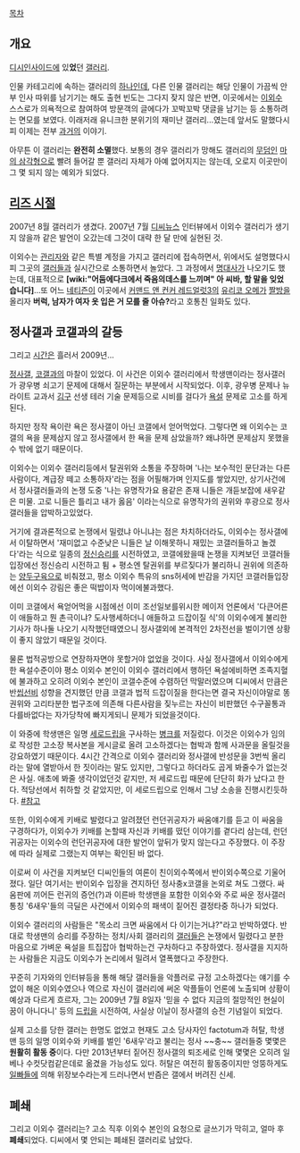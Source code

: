 [[목차]]

== 개요 ==

[[디시인사이드]]에 있'''었'''던 [[갤러리]].

인물 카테고리에 속하는 갤러리의 [[하나]]인데, 다른 인물 갤러리는 해당 인물이 가끔씩 안부 인사 따위를 남기기는 해도 출현 빈도는 그다지 잦지 않은 반면, 이곳에서는 [[이외수]] 스스로가 의욕적으로 참여하여 방문객의 글에다가 꼬박꼬박 댓글을 남기는 등 소통하려는 면모를 보였다. 이래저래 유니크한 분위기의 재미난 갤러리...였는데 앞서도 말했다시피 이제는 전부 [[과거]]의 이야기.

아무튼 이 갤러리는 '''완전히 소멸'''했다. 보통의 경우 갤러리가 망해도 갤러리의 [[무덤]]인 [[마의 삼각형]]으로 빨려 들어갈 뿐 갤러리 자체가 아예 없어지지는 않는데, 오로지 이곳만이 그 몇 되지 않는 예외가 되었다.

== [[리즈 시절]] ==

2007년 8월 갤러리가 생겼다. 2007년 7월 [[디씨뉴스]] 인터뷰에서 이외수 갤러리가 생기지 않을까 같은 발언이 오갔는데 그것이 대략 한 달 만에 실현된 것. 

이외수는 [[관리자]]와 같은 특별 계정을 가지고 갤러리에 접속하면서, 위에서도 설명했다시피 그곳의 [[갤러]]들과 실시간으로 소통하면서 놀았다. 그 과정에서 [[명대사]]가 나오기도 했는데, 대표적으로 '''[wiki:"어둠에다크에서 죽음의데스를 느끼며" 아 씨바, 할 말을 잊었습니다]'''...또 어느 [[네티즌]]이 이곳에서 [[커맨드 앤 컨커 레드얼럿3]]의 [[유리코 오메가]] [[짤방]]을 올리자 '''버럭, 남자가 여자 옷 입은 거 모를 줄 아슈?'''라고 호통친 일화도 있다.

== 정사갤과 코갤과의 갈등 ==

그리고 [[시간]]은 흘러서 2009년...

[[정사갤]], [[코갤]]과의 마찰이 있었다. 이 사건은 이외수 갤러리에서 학생맨이라는 정사갤러가 광우병 쇠고기 문제에 대해서 질문하는 부분에서 시작되었다. 이후, 광우병 문제나 뉴라이트 교과서 [[김구]] 선생 테러 기술 문제등으로 시비를 걸다가 [[욕설]] 문제로 고소를 하게 된다.

하지만 정작 욕이란 욕은 정사갤이 아닌 코갤에서 얻어먹었다. 그렇다면 왜 이외수는 코갤의 욕을 문제삼지 않고 정사갤에서 한 욕을 문제 삼았을까? 왜냐하면 문제삼지 못했을 수 밖에 없기 때문이다.

이외수는 이외수 갤러리등에서 탈권위와 소통을 주장하며 '나는 보수적인 문단과는 다른사람이다, 계급장 떼고 소통하자'라는 점을 어필해가며 인지도를 쌓았지만, 상기사건에서 정사갤러들과의 논쟁 도중 '나는 유명작가요 용같은 존재 니들은 개듣보잡에 새우같은 미물. 고로 니들은 틀리고 내가 옳음' 이라는식으로 유명작가의 권위와 후광으로 정사갤러들을 압박하고있었다.

거기에 결과론적으로 논쟁에서 밀렸냐 아니냐는 점은 차치하더라도, 이외수는 정사갤에서 이탈하면서 '재미없고 수준낮은 니들은 날 이해못하니 재밌는 코갤러들하고 놀겠다'라는 식으로 일종의 [[정신승리]]를 시전하였고, 코갤에왔을때 논쟁을 지켜보던 코갤러들 입장에선 정신승리 시전하고 튐 + 평소엔 탈권위를 부르짖다가 불리하니 권위에 의존하는 [[양두구육]]으로 비춰졌고, 평소 이외수 특유의 sns허세에 반감을 가지던 코갤러들입장에선 이외수 강림은 좋은 떡밥이자 먹이에불과했다.

이미 코갤에서 욕얻어먹을 시점에선 이미 조선일보를위시한 메이저 언론에서 '다큰어른이 애들하고 뭔 촌극이냐? 도사행세하더니 애들하고 드잡이질 식'의 이외수에게 불리한 기사가 하나둘 나오기 시작했던때였으니 정사갤외에 본격적인 2차전선을 벌이기엔 상황이 좋지 않았기 때문일 것이다.

물론 법적공방으로 연장하자면야 못할거야 없었을 것이다. 사실 정사갤에서 이외수에게한 욕설수준이야 평소 이외수 본인이 이외수 갤러리에서 행하던 욕설에비하면 조족지혈에 불과하고 오히려 이외수 본인이 코갤수준에 수렴하던 막말러였으며 디씨에서 만큼은 반[[씹선비]] 성향을 견지했던 만큼 코갤과 법적 드잡이질을 한다는면 결국 자신이야말로 똥권위와 고리타분한 법구조에 의존해 다른사람을 짖누르는 자신이 비판했던 수구꼴통과 다를바없다는 자가당착에 빠지게되니 문제가 되었을것이다.

이 와중에 학생맨은 일명 [[세로드립]]을 구사하는 [[병크]]를 저질렀다. 이것은 이외수가 임의로 작성한 고소장 복사본을 게시글로 올려 고소하겠다는 협박과 함께 사과문을 올릴것을 강요하였기 때문이다. 4시간 간격으로 이외수 갤러리와 정사갤에 반성문을 3번씩 올리라는 말에 열받아서 한 짓이라는 말도 있지만, 그렇다고 하더라도 곱게 봐줄수가 없는것은 사실. 애초에 봐줄 생각이었던것 같지만, 저 세로드립 때문에 단단히 화가 났다고 한다. 적당선에서 취하할 것 같았지만, 이 세로드립으로 인해서 그냥 소송을 진행시킨듯하다. [http://www.pgr21.com/zboard4/zboard.php?id=freedom&page=1&sn1=&divpage=3&sn=off&ss=on&sc=on&keyword=이외수&select_arrange=headnum&desc=asc&no=14140 #참고]

또한, 이외수에게 키배로 발렸다고 알려졌던 런던귀공자가 싸움얘기를 듣고 이 싸움을 구경하다가, 이외수가 키배를 논할때 자신과 키배를 떴던 이야기를 곁다리 삼는데, 런던귀공자는 이외수의 런던귀공자에 대한 발언이 앞뒤가 맞지 않는다고 주장했다. 이 주장에 따라 실제로 그랬는지 여부는 확인된 바 없다.

이로써 이 사건을 지켜보던 디씨인들의 여론이 친이외수쪽에서 반이외수쪽으로 기울어졌다. 일단 여기서는 반이외수 입장을 견지하던 정사충x코갤을 논외로 쳐도 그랬다. 싸움판에 끼어든 런귀의 증언(?)과 이른바 학생맨을 포함한 이외수와 주로 싸운 정사갤러 통칭 '6새우'들의 극딜은 사건에서 이외수의 패색이 짙어진 결정타중 하나가 되었다.

이외수 갤러리의 사람들은 "목소리 크면 싸움에서 다 이기는거냐?"라고 반박하였다. 반대로 학생맨의 승리를 주장하는 정치/사회 갤러리의 [[갤러]]들은 논쟁에서 밀렸다고 분한 마음으로 가벼운 욕설을 트집잡아 협박하는건 구차하다고 주장하였다. 정사갤을 지지하는 사람들은 지금도 이외수가 논리에서 밀려서 열폭했다고 주장한다.

꾸준히 기자와의 인터뷰등을 통해 해당 갤러들을 악플러로 규정 고소하겠다는 얘기를 수없이 해온 이외수였으나 역으로 자신이 갤러리에 써온 악플들이 언론에 노출되며 상황이 예상과 다르게 흐르자, 그는 2009년 7월 8일자 '믿을 수 없다 지금의 절망적인 현실이 꿈이 아니다니' 등의 [[드립]]을 시전하여, 사실상 이날이 정사갤의 승전 기념일이 되었다. 

실제 고소를 당한 갤러는 한명도 없었고 현재도 고소 당사자인 factotum과 허탈, 학생맨 등의 일명 이외수와 키배를 벌인 '6새우'라고 불리는 정사 ~~충~~ 갤러들중 몇몇은 '''원활히 활동 중'''이다. 다만 2013년부터 짙어진 정사갤의 퇴조세로 인해 몇몇은 오히려 일베나 수컷닷컴같은데로 옮겼을 가능성도 있다. 허탈은 여전히 활동중이지만 엉뚱하게도 [[일빠]]들에 의해 위장보수라는게 드러나면서 반즘은 갤에서 버려진 신세.

== 폐쇄 ==

그리고 이외수 갤러리는? 고소 직후 이외수 본인의 요청으로 글쓰기가 막히고, 얼마 후 '''폐쇄'''되었다. 디씨에서 몇 안되는 폐쇄된 갤러리로 남았다.
